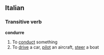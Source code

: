 ==Italian==
===Transitive verb===
'''condurre'''
#To [[conduct]] something
#To [[drive]] a car, [[pilot]] an aircraft, [[steer]] a boat
{{it-conj-urre|cond|avere}}